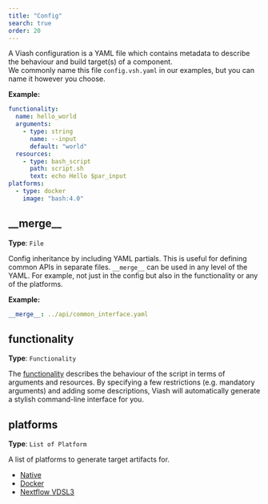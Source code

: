 ```yaml
---
title: "Config"
search: true
order: 20
---
```


A Viash configuration is a YAML file which contains metadata to describe the behaviour and build target(s) of a component.  
We commonly name this file `config.vsh.yaml` in our examples, but you can name it however you choose.  


**Example:**

```yaml
functionality:
  name: hello_world
  arguments:
    - type: string
      name: --input
      default: "world"
  resources:
    - type: bash_script
      path: script.sh
      text: echo Hello $par_input
platforms:
  - type: docker
    image: "bash:4.0"

```

## \_\_merge\_\_

**Type**: `File`

Config inheritance by including YAML partials. This is useful for defining common APIs in
separate files. `__merge__` can be used in any level of the YAML. For example,
not just in the config but also in the functionality or any of the platforms.


**Example:**

```yaml
__merge__: ../api/common_interface.yaml
```

## functionality

**Type**: `Functionality`

The [functionality](/reference/config/functionality/index.html) describes the behaviour of the script in terms of arguments and resources.
By specifying a few restrictions (e.g. mandatory arguments) and adding some descriptions, Viash will automatically generate a stylish command-line interface for you.


## platforms

**Type**: `List of Platform`

A list of platforms to generate target artifacts for.

 - [Native](/reference/config/platforms/native/index.html)
 - [Docker](/reference/config/platforms/docker/index.html)
 - [Nextflow VDSL3](/reference/config/platforms/nextflow/index.html)


